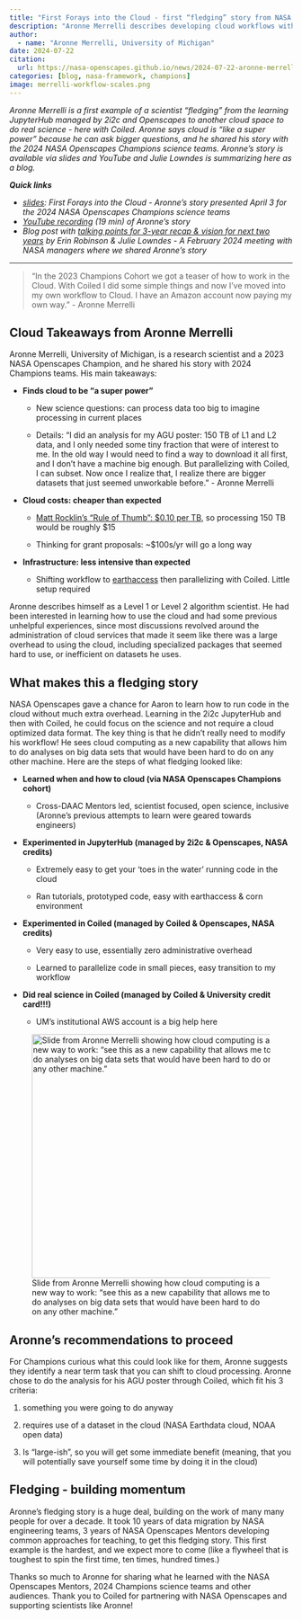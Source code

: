 ```yaml
---
title: "First Forays into the Cloud - first “fledging” story from NASA Openscapes!"
description: "Aronne Merrelli describes developing cloud workflows with 2i2c, parallelizing workflows with Coiled, and attaching his university credit card to do real science in the cloud."
author: 
  - name: "Aronne Merrelli, University of Michigan"
date: 2024-07-22
citation: 
  url: https://nasa-openscapes.github.io/news/2024-07-22-aronne-merrelli-fledging-parallelized-science-in-the-cloud/
categories: [blog, nasa-framework, champions]
image: merrelli-workflow-scales.png
---
```


*Aronne Merrelli is a first example of a scientist "fledging" from the learning JupyterHub managed by 2i2c and Openscapes to another cloud space to do real science - here with Coiled. Aronne says cloud is "like a super power" because he can ask bigger questions, and he shared his story with the 2024 NASA Openscapes Champions science teams. Aronne's story is available via slides and YouTube and Julie Lowndes is summarizing here as a blog.*

***Quick links***

-   [*slides*](https://docs.google.com/presentation/d/1KhzxL082ay29_hZ57cniQXcuCpMkMfLwLu-6SsOb16g/edit#slide=id.g210519f26d5_0_169)*: First Forays into the Cloud - Aronne's story presented April 3 for the 2024 NASA Openscapes Champions science teams*
-   [*YouTube recording*](https://www.youtube.com/watch?v=2Yd0eR6M04Y) *(19 min) of Aronne's story*
-   *Blog post with [talking points for 3-year recap & vision for next two years](https://nasa-openscapes.github.io/news/2024-02-15-nasa-openscapes-talking-points/) by Erin Robinson & Julie Lowndes - A February 2024 meeting with NASA managers where we shared Aronne's story*

------------------------------------------------------------------------

> "In the 2023 Champions Cohort we got a teaser of how to work in the Cloud. With Coiled I did some simple things and now I’ve moved into my own workflow to Cloud. I have an Amazon account now paying my own way." - Aronne Merrelli

## Cloud Takeaways from Aronne Merrelli

Aronne Merrelli, University of Michigan, is a research scientist and a 2023 NASA Openscapes Champion, and he shared his story with 2024 Champions teams. His main takeaways:

-   **Finds cloud to be “a super power”**

    -   New science questions: can process data too big to imagine processing in current places

    -   Details: "I did an analysis for my AGU poster: 150 TB of L1 and L2 data, and I only needed some tiny fraction that were of interest to me. In the old way I would need to find a way to download it all first, and I don’t have a machine big enough. But parallelizing with Coiled, I can subset. Now once I realize that, I realize there are bigger datasets that just seemed unworkable before.” - Aronne Merrelli

-   **Cloud costs: cheaper than expected**

    -   [Matt Rocklin’s “Rule of Thumb”: \$0.10 per TB](https://medium.com/coiled-hq/ten-cents-per-terabyte-91ff24363612), so processing 150 TB would be roughly \$15

    -   Thinking for grant proposals: \~\$100s/yr will go a long way

-   **Infrastructure: less intensive than expected**

    -   Shifting workflow to [earthaccess](https://earthaccess.readthedocs.io/en/latest/) then parallelizing with Coiled. Little setup required

Aronne describes himself as a Level 1 or Level 2 algorithm scientist. He had been interested in learning how to use the cloud and had some previous unhelpful experiences, since most discussions revolved around the administration of cloud services that made it seem like there was a large overhead to using the cloud, including specialized packages that seemed hard to use, or inefficient on datasets he uses.

## What makes this a fledging story

NASA Openscapes gave a chance for Aaron to learn how to run code in the cloud without much extra overhead. Learning in the 2i2c JupyterHub and then with Coiled, he could focus on the science and not require a cloud optimized data format. The key thing is that he didn't really need to modify his workflow! He sees cloud computing as a new capability that allows him to do analyses on big data sets that would have been hard to do on any other machine. Here are the steps of what fledging looked like:

-   **Learned when and how to cloud (via NASA Openscapes Champions cohort)**

    -   Cross-DAAC Mentors led, scientist focused, open science, inclusive (Aronne’s previous attempts to learn were geared towards engineers)

-   **Experimented in JupyterHub (managed by 2i2c & Openscapes, NASA credits)**

    -   Extremely easy to get your ‘toes in the water’ running code in the cloud

    -   Ran tutorials, prototyped code, easy with earthaccess & corn environment 

-   **Experimented in Coiled (managed by Coiled & Openscapes, NASA credits)**

    -   Very easy to use, essentially zero administrative overhead

    -   Learned to parallelize code in small pieces, easy transition to my workflow

-   **Did real science in Coiled (managed by Coiled & University credit card!!!)**

    -   UM’s institutional AWS account is a big help here

![Slide from Aronne Merrelli showing how cloud computing is a new way to work: "see this as a new capability that allows me to do analyses on big data sets that would have been hard to do on any other machine."](merrelli-workflow-scales.png){fig-alt="slide showing an x-y axis of Workflow scales, with 'calc time' y axis showing laptop/desktop, research group server, university shared compute cluster with small x axis data size. Then, Cloud computing is in the top-right space, not overlapping" fig-align="center" width="434"}

## Aronne's recommendations to proceed

For Champions curious what this could look like for them, Aronne suggests they identify a near term task that you can shift to cloud processing. Aronne chose to do the analysis for his AGU poster through Coiled, which fit his 3 criteria:

1.  something you were going to do anyway

2.  requires use of a dataset in the cloud (NASA Earthdata cloud, NOAA open data)

3.  Is “large-ish”, so you will get some immediate benefit (meaning, that you will potentially save yourself some time by doing it in the cloud)

## Fledging - building momentum

Aronne's fledging story is a huge deal, building on the work of many many people for over a decade. It took 10 years of data migration by NASA engineering teams, 3 years of NASA Openscapes Mentors developing common approaches for teaching, to get this fledging story. This first example is the hardest, and we expect more to come (like a flywheel that is toughest to spin the first time, ten times, hundred times.)

Thanks so much to Aronne for sharing what he learned with the NASA Openscapes Mentors, 2024 Champions science teams and other audiences. Thank you to Coiled for partnering with NASA Openscapes and supporting scientists like Aronne!
